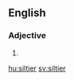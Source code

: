 ==English==

===Adjective===
{{head|en|adjective comparative form}}

# {{en-comparative of|silty}}

[[hu:siltier]]
[[sv:siltier]]